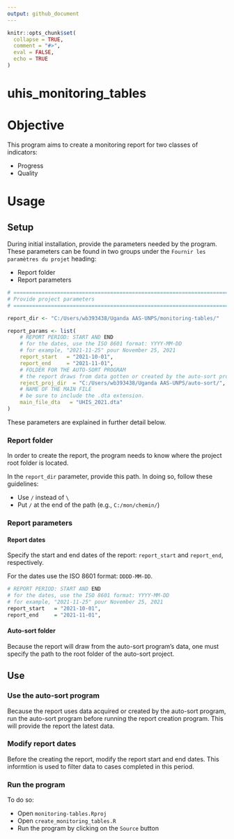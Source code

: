 ```yaml
---
output: github_document
---
```


<!-- README.md is generated from README.Rmd. Please edit that file -->

```r
knitr::opts_chunk$set(
  collapse = TRUE,
  comment = "#>", 
  eval = FALSE, 
  echo = TRUE
)
```

# uhis_monitoring_tables

<!-- badges: start -->
<!-- badges: end -->

# Objective

This program aims to create a monitoring report for two classes of indicators:

- Progress
- Quality

# Usage

## Setup

During initial installation, provide the parameters needed by the program. These parameters can be found in two groups under the `Fournir les paramètres du projet` heading:

- Report folder
- Report parameters

```r
# =============================================================================
# Provide project parameters
# =============================================================================

report_dir <- "C:/Users/wb393438/Uganda AAS-UNPS/monitoring-tables/"

report_params <- list(
    # REPORT PERIOD: START AND END
    # for the dates, use the ISO 8601 format: YYYY-MM-DD
    # for example, "2021-11-25" pour November 25, 2021
    report_start   = "2021-10-01",
    report_end     = "2021-11-01",
    # FOLDER FOR THE AUTO-SORT PROGRAM
    # the report draws from data gotten or created by the auto-sort program
    reject_proj_dir  = "C:/Users/wb393438/Uganda AAS-UNPS/auto-sort/",
    # NAME OF THE MAIN FILE
    # be sure to include the .dta extension.
    main_file_dta   = "UHIS_2021.dta"
)

```

These parameters are explained in further detail below.

### Report folder

In order to create the report, the program needs to know where the project root folder is located.

In the `report_dir` parameter, provide this path. In doing so, follow these guidelines:

- Use `/` instead of `\`
- Put `/` at the end of the path (e.g., `C:/mon/chemin/`)

### Report parameters

#### Report dates

Specify the start and end dates of the report: `report_start` and `report_end`, respectively.

For the dates use the ISO 8601 format: `DDDD-MM-DD`.

```r
# REPORT PERIOD: START AND END
# for the dates, use the ISO 8601 format: YYYY-MM-DD
# for example, "2021-11-25" pour November 25, 2021
report_start   = "2021-10-01",
report_end     = "2021-11-01",
```

#### Auto-sort folder

Because the report will draw from the auto-sort program's data, one must specify the path to the root folder of the auto-sort project.

## Use

### Use the auto-sort program

Because the report uses data acquired or created by the auto-sort program, run the auto-sort program before running the report creation program. This will provide the report the latest data.

### Modify report dates

Before the creating the report, modify the report start and end dates. This informtion is used to filter data to cases completed in this period.

### Run the program

To do so:

- Open `monitoring-tables.Rproj`
- Open `create_monitoring_tables.R`
- Run the program by clicking on the `Source` button
